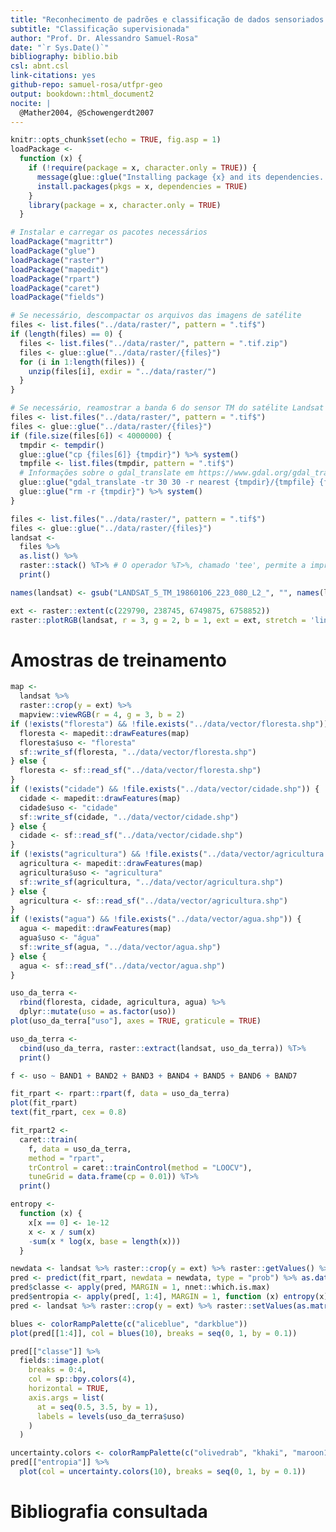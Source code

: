 ```yaml
---
title: "Reconhecimento de padrões e classificação de dados sensoriados remotamente"
subtitle: "Classificação supervisionada"
author: "Prof. Dr. Alessandro Samuel-Rosa"
date: "`r Sys.Date()`"
bibliography: biblio.bib
csl: abnt.csl
link-citations: yes
github-repo: samuel-rosa/utfpr-geo
output: bookdown::html_document2
nocite: | 
  @Mather2004, @Schowengerdt2007
---
```


```r
knitr::opts_chunk$set(echo = TRUE, fig.asp = 1)
loadPackage <-
  function (x) {
    if (!require(package = x, character.only = TRUE)) {
      message(glue::glue("Installing package {x} and its dependencies..."))
      install.packages(pkgs = x, dependencies = TRUE)
    }
    library(package = x, character.only = TRUE)
  }
```

```r
# Instalar e carregar os pacotes necessários
loadPackage("magrittr")
loadPackage("glue")
loadPackage("raster")
loadPackage("mapedit")
loadPackage("rpart")
loadPackage("caret")
loadPackage("fields")
```


```r
# Se necessário, descompactar os arquivos das imagens de satélite
files <- list.files("../data/raster/", pattern = ".tif$")
if (length(files) == 0) {
  files <- list.files("../data/raster/", pattern = ".tif.zip")
  files <- glue::glue("../data/raster/{files}")
  for (i in 1:length(files)) {
    unzip(files[i], exdir = "../data/raster/")
  }
}

# Se necessário, reamostrar a banda 6 do sensor TM do satélite Landsat 5 para 30 m
files <- list.files("../data/raster/", pattern = ".tif$")
files <- glue::glue("../data/raster/{files}")
if (file.size(files[6]) < 4000000) {
  tmpdir <- tempdir()
  glue::glue("cp {files[6]} {tmpdir}") %>% system()
  tmpfile <- list.files(tmpdir, pattern = ".tif$")
  # Informações sobre o gdal_translate em https://www.gdal.org/gdal_translate.html
  glue::glue("gdal_translate -tr 30 30 -r nearest {tmpdir}/{tmpfile} {files[6]}") %>% system()
  glue::glue("rm -r {tmpdir}") %>% system()
}
```

```r
files <- list.files("../data/raster/", pattern = ".tif$")
files <- glue::glue("../data/raster/{files}")
landsat <- 
  files %>% 
  as.list() %>%
  raster::stack() %T>% # O operador %T>%, chamado 'tee', permite a impressão do resultado
  print()
```

```r
names(landsat) <- gsub("LANDSAT_5_TM_19860106_223_080_L2_", "", names(landsat))
```

```r
ext <- raster::extent(c(229790, 238745, 6749875, 6758852))
raster::plotRGB(landsat, r = 3, g = 2, b = 1, ext = ext, stretch = 'lin')
```

# Amostras de treinamento

```r
map <-
  landsat %>% 
  raster::crop(y = ext) %>% 
  mapview::viewRGB(r = 4, g = 3, b = 2)
if (!exists("floresta") && !file.exists("../data/vector/floresta.shp")) {
  floresta <- mapedit::drawFeatures(map)
  floresta$uso <- "floresta"
  sf::write_sf(floresta, "../data/vector/floresta.shp")
} else {
  floresta <- sf::read_sf("../data/vector/floresta.shp")
}
if (!exists("cidade") && !file.exists("../data/vector/cidade.shp")) {
  cidade <- mapedit::drawFeatures(map)
  cidade$uso <- "cidade"
  sf::write_sf(cidade, "../data/vector/cidade.shp")
} else {
  cidade <- sf::read_sf("../data/vector/cidade.shp")
}
if (!exists("agricultura") && !file.exists("../data/vector/agricultura.shp")) {
  agricultura <- mapedit::drawFeatures(map)
  agricultura$uso <- "agricultura"
  sf::write_sf(agricultura, "../data/vector/agricultura.shp")
} else {
  agricultura <- sf::read_sf("../data/vector/agricultura.shp")
}
if (!exists("agua") && !file.exists("../data/vector/agua.shp")) {
  agua <- mapedit::drawFeatures(map)
  agua$uso <- "água"
  sf::write_sf(agua, "../data/vector/agua.shp")
} else {
  agua <- sf::read_sf("../data/vector/agua.shp")
}
```

```r
uso_da_terra <- 
  rbind(floresta, cidade, agricultura, agua) %>% 
  dplyr::mutate(uso = as.factor(uso))
plot(uso_da_terra["uso"], axes = TRUE, graticule = TRUE)
```

```r
uso_da_terra <- 
  cbind(uso_da_terra, raster::extract(landsat, uso_da_terra)) %T>%
  print()
```

```r
f <- uso ~ BAND1 + BAND2 + BAND3 + BAND4 + BAND5 + BAND6 + BAND7
```

```r
fit_rpart <- rpart::rpart(f, data = uso_da_terra)
plot(fit_rpart)
text(fit_rpart, cex = 0.8)
```

```r
fit_rpart2 <- 
  caret::train(
    f, data = uso_da_terra, 
    method = "rpart", 
    trControl = caret::trainControl(method = "LOOCV"), 
    tuneGrid = data.frame(cp = 0.01)) %T>% 
  print()
```

```r
entropy <- 
  function (x) {
    x[x == 0] <- 1e-12
    x <- x / sum(x)
    -sum(x * log(x, base = length(x)))
  }
```

```r
newdata <- landsat %>% raster::crop(y = ext) %>% raster::getValues() %>% as.data.frame()
pred <- predict(fit_rpart, newdata = newdata, type = "prob") %>% as.data.frame()
pred$classe <- apply(pred, MARGIN = 1, nnet::which.is.max)
pred$entropia <- apply(pred[, 1:4], MARGIN = 1, function (x) entropy(x))
pred <- landsat %>% raster::crop(y = ext) %>% raster::setValues(as.matrix(pred))
```

```r
blues <- colorRampPalette(c("aliceblue", "darkblue"))
plot(pred[[1:4]], col = blues(10), breaks = seq(0, 1, by = 0.1))
```

```r
pred[["classe"]] %>% 
  fields::image.plot(
    breaks = 0:4, 
    col = sp::bpy.colors(4), 
    horizontal = TRUE,
    axis.args = list(
      at = seq(0.5, 3.5, by = 1), 
      labels = levels(uso_da_terra$uso)
    )
  )
```

```r
uncertainty.colors <- colorRampPalette(c("olivedrab", "khaki", "maroon1"))
pred[["entropia"]] %>% 
  plot(col = uncertainty.colors(10), breaks = seq(0, 1, by = 0.1))
```

# Bibliografia consultada
